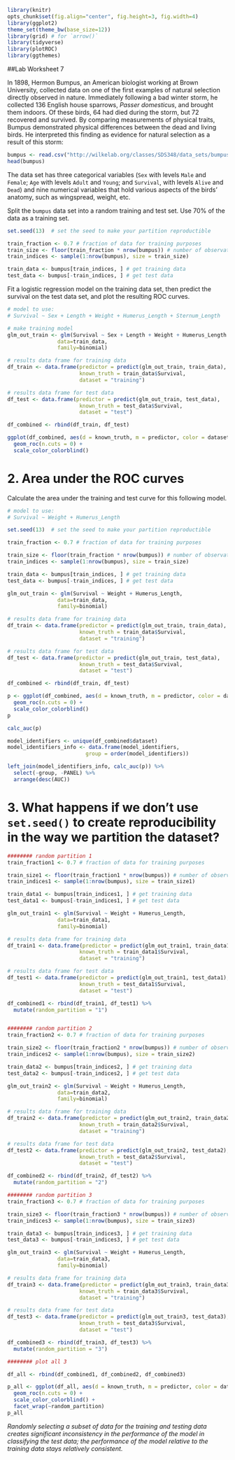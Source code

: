 ```r

library(knitr)
opts_chunk$set(fig.align="center", fig.height=3, fig.width=4)
library(ggplot2)
theme_set(theme_bw(base_size=12))
library(grid) # for `arrow()`
library(tidyverse)
library(plotROC)
library(ggthemes)

```
##Lab Worksheet 7

In 1898, Hermon Bumpus, an American biologist working at Brown University, collected data on one of the first examples of natural selection directly observed in nature. Immediately following a bad winter storm, he collected 136 English house sparrows, *Passer domesticus*, and brought them indoors. Of these birds, 64 had died during the storm, but 72 recovered and survived. By comparing measurements of physical traits, Bumpus demonstrated physical differences between the dead and living birds. He interpreted this finding as evidence for natural selection as a result of this storm:

```r

bumpus <- read.csv("http://wilkelab.org/classes/SDS348/data_sets/bumpus_full.csv")
head(bumpus)

```

The data set has three categorical variables (`Sex` with levels `Male` and `Female`; `Age` with levels `Adult` and `Young`; and `Survival`, with levels `Alive` and `Dead`) and nine numerical variables that hold various aspects of the birds' anatomy, such as wingspread, weight, etc.

Split the `bumpus` data set into a random training and test set. Use 70% of the data as a training set. 
```r

set.seed(13)  # set the seed to make your partition reproductible

train_fraction <- 0.7 # fraction of data for training purposes
train_size <- floor(train_fraction * nrow(bumpus)) # number of observations in training set
train_indices <- sample(1:nrow(bumpus), size = train_size)

train_data <- bumpus[train_indices, ] # get training data
test_data <- bumpus[-train_indices, ] # get test data

```

Fit a logistic regression model on the training data set, then predict the survival on the test data set, and plot the resulting ROC curves. 
```r
# model to use: 
# Survival ~ Sex + Length + Weight + Humerus_Length + Sternum_Length

# make training model
glm_out_train <- glm(Survival ~ Sex + Length + Weight + Humerus_Length + Sternum_Length,
                data=train_data,
                family=binomial)

# results data frame for training data
df_train <- data.frame(predictor = predict(glm_out_train, train_data),
                       known_truth = train_data$Survival,
                       dataset = "training")

# results data frame for test data
df_test <- data.frame(predictor = predict(glm_out_train, test_data),
                       known_truth = test_data$Survival,
                       dataset = "test")

df_combined <- rbind(df_train, df_test)

ggplot(df_combined, aes(d = known_truth, m = predictor, color = dataset)) + 
  geom_roc(n.cuts = 0) + 
  scale_color_colorblind()

```

# 2. Area under the ROC curves

Calculate the area under the training and test curve for this following model.
```r
# model to use:
# Survival ~ Weight + Humerus_Length

set.seed(13)  # set the seed to make your partition reproductible

train_fraction <- 0.7 # fraction of data for training purposes

train_size <- floor(train_fraction * nrow(bumpus)) # number of observations in training set
train_indices <- sample(1:nrow(bumpus), size = train_size)

train_data <- bumpus[train_indices, ] # get training data
test_data <- bumpus[-train_indices, ] # get test data

glm_out_train <- glm(Survival ~ Weight + Humerus_Length, 
                data=train_data,
                family=binomial)

# results data frame for training data
df_train <- data.frame(predictor = predict(glm_out_train, train_data),
                       known_truth = train_data$Survival,
                       dataset = "training")

# results data frame for test data
df_test <- data.frame(predictor = predict(glm_out_train, test_data),
                       known_truth = test_data$Survival,
                       dataset = "test")

df_combined <- rbind(df_train, df_test)

p <- ggplot(df_combined, aes(d = known_truth, m = predictor, color = dataset)) + 
  geom_roc(n.cuts = 0) + 
  scale_color_colorblind()
p

calc_auc(p)

model_identifiers <- unique(df_combined$dataset)
model_identifiers_info <- data.frame(model_identifiers,
                         group = order(model_identifiers))

left_join(model_identifiers_info, calc_auc(p)) %>%
  select(-group, -PANEL) %>%
  arrange(desc(AUC))

```

# 3. What happens if we don't use `set.seed()` to create reproducibility in the way we partition the dataset?

```r

######## random partition 1
train_fraction1 <- 0.7 # fraction of data for training purposes

train_size1 <- floor(train_fraction1 * nrow(bumpus)) # number of observations in training set
train_indices1 <- sample(1:nrow(bumpus), size = train_size1)

train_data1 <- bumpus[train_indices1, ] # get training data
test_data1 <- bumpus[-train_indices1, ] # get test data

glm_out_train1 <- glm(Survival ~ Weight + Humerus_Length, 
                data=train_data1,
                family=binomial)

# results data frame for training data
df_train1 <- data.frame(predictor = predict(glm_out_train1, train_data1),
                       known_truth = train_data1$Survival,
                       dataset = "training")

# results data frame for test data
df_test1 <- data.frame(predictor = predict(glm_out_train1, test_data1),
                       known_truth = test_data1$Survival,
                       dataset = "test")

df_combined1 <- rbind(df_train1, df_test1) %>%
  mutate(random_partition = "1")


######## random partition 2
train_fraction2 <- 0.7 # fraction of data for training purposes

train_size2 <- floor(train_fraction2 * nrow(bumpus)) # number of observations in training set
train_indices2 <- sample(1:nrow(bumpus), size = train_size2)

train_data2 <- bumpus[train_indices2, ] # get training data
test_data2 <- bumpus[-train_indices2, ] # get test data

glm_out_train2 <- glm(Survival ~ Weight + Humerus_Length, 
                data=train_data2,
                family=binomial)

# results data frame for training data
df_train2 <- data.frame(predictor = predict(glm_out_train2, train_data2),
                       known_truth = train_data2$Survival,
                       dataset = "training")

# results data frame for test data
df_test2 <- data.frame(predictor = predict(glm_out_train2, test_data2),
                       known_truth = test_data2$Survival,
                       dataset = "test")

df_combined2 <- rbind(df_train2, df_test2) %>%
  mutate(random_partition = "2")

######## random partition 3
train_fraction3 <- 0.7 # fraction of data for training purposes

train_size3 <- floor(train_fraction3 * nrow(bumpus)) # number of observations in training set
train_indices3 <- sample(1:nrow(bumpus), size = train_size3)

train_data3 <- bumpus[train_indices3, ] # get training data
test_data3 <- bumpus[-train_indices3, ] # get test data

glm_out_train3 <- glm(Survival ~ Weight + Humerus_Length, 
                data=train_data3,
                family=binomial)

# results data frame for training data
df_train3 <- data.frame(predictor = predict(glm_out_train3, train_data3),
                       known_truth = train_data3$Survival,
                       dataset = "training")

# results data frame for test data
df_test3 <- data.frame(predictor = predict(glm_out_train3, test_data3),
                       known_truth = test_data3$Survival,
                       dataset = "test")

df_combined3 <- rbind(df_train3, df_test3) %>%
  mutate(random_partition = "3")

######## plot all 3

df_all <- rbind(df_combined1, df_combined2, df_combined3)

p_all <- ggplot(df_all, aes(d = known_truth, m = predictor, color = dataset)) + 
  geom_roc(n.cuts = 0) + 
  scale_color_colorblind() +
  facet_wrap(~random_partition)
p_all

```

*Randomly selecting a subset of data for the training and testing data creates significant inconsistency in the performance of the model in classifying the test data; the performance of the model relative to the training data stays relatively consistent.*